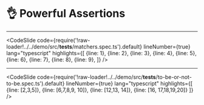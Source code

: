 # 👌 Powerful Assertions

---


<CodeSlide 
    code={require('!raw-loader!../../demo/src/__tests__/matchers.spec.ts').default}
    lineNumber={true}
    lang="typescript"
    highlights={[
        {line: 1},
        {line: 2},
        {line: 3},
        {line: 4},
        {line: 5},
        {line: 6},
        {line: 7},
        {line: 8},
        {line: 9},
    ]}
/>

---


<CodeSlide 
    code={require('!raw-loader!../../demo/src/__tests__/to-be-or-not-to-be.spec.ts').default}
    lineNumber={true}
    lang="typescript"
    highlights={[
       {line: [2,3,5]},
       {line: [6,7,8,9, 10]},
       {line: [12,13, 14]},
       {line: [16, 17,18,19,20]}
    ]}
/>

